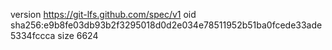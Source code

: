 version https://git-lfs.github.com/spec/v1
oid sha256:e9b8fe03db93b2f3295018d0d2e034e78511952b51ba0fcede33ade5334fccca
size 6624
